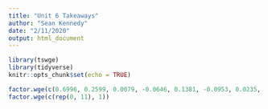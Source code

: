 ```yaml
---
title: "Unit 6 Takeaways"
author: "Sean Kennedy"
date: "2/11/2020"
output: html_document
---
```


```r
library(tswge)
library(tidyverse)
knitr::opts_chunk$set(echo = TRUE)
```

```r
factor.wge(c(0.6996, 0.2599, 0.0079, -0.0646, 0.1381, -0.0953, 0.0235, -0.0969, 0.1770, -0.1191, 0.1030, 0.7754, -0.4590, -0.4099, 0.0501))
factor.wge(c(rep(0, 11), 1))
```

